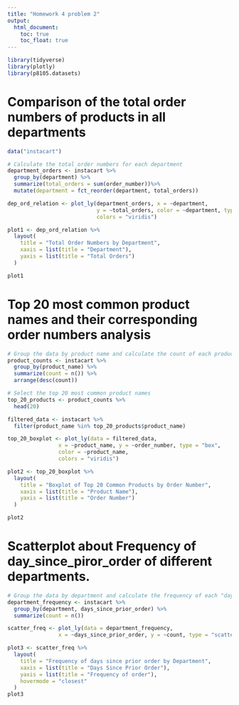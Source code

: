 ```yaml
---
title: "Homework 4 problem 2"
output: 
  html_document:
    toc: true
    toc_float: true
---
```


```r
library(tidyverse)
library(plotly)
library(p8105.datasets)
```


# Comparison of the total order numbers of products in all departments
```r
data("instacart")

# Calculate the total order numbers for each department
department_orders <- instacart %>%
  group_by(department) %>%
  summarize(total_orders = sum(order_number))%>%
  mutate(department = fct_reorder(department, total_orders))

dep_ord_relation <- plot_ly(department_orders, x = ~department, 
                            y = ~total_orders, color = ~department, type = 'bar', 
                            colors = "viridis")

plot1 <- dep_ord_relation %>%
  layout(
    title = "Total Order Numbers by Department",
    xaxis = list(title = "Department"),
    yaxis = list(title = "Total Orders")
  )

plot1
```


# Top 20 most common product names and their corresponding order numbers analysis
```r
# Group the data by product name and calculate the count of each product
product_counts <- instacart %>%
  group_by(product_name) %>%
  summarize(count = n()) %>%
  arrange(desc(count))

# Select the top 20 most common product names
top_20_products <- product_counts %>%
  head(20)

filtered_data <- instacart %>%
  filter(product_name %in% top_20_products$product_name)

top_20_boxplot <- plot_ly(data = filtered_data, 
                x = ~product_name, y = ~order_number, type = "box", 
                color = ~product_name,
                colors = "viridis")

plot2 <- top_20_boxplot %>%
  layout(
    title = "Boxplot of Top 20 Common Products by Order Number",
    xaxis = list(title = "Product Name"),
    yaxis = list(title = "Order Number")
  )

plot2
```
# Scatterplot about Frequency of day_since_piror_order of different departments. 
```r
# Group the data by department and calculate the frequency of each "day_since_prior_order"
department_frequency <- instacart %>%
  group_by(department, days_since_prior_order) %>%
  summarize(count = n())

scatter_freq <- plot_ly(data = department_frequency, 
                x = ~days_since_prior_order, y = ~count, type = "scatter", mode = "markers", text = ~department, color = ~department)

plot3 <- scatter_freq %>%
  layout(
    title = "Frequency of days since prior order by Department",
    xaxis = list(title = "Days Since Prior Order"),
    yaxis = list(title = "Frequency of order"),
    hovermode = "closest"
  )
plot3
```

